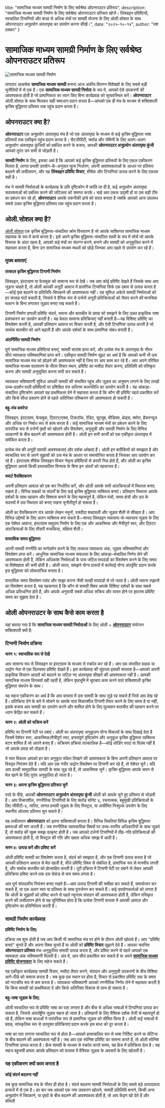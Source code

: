   title: "सामाजिक माध्यम सामग्री निर्माण के लिए सर्वश्रेष्ठ ओपनराउटर प्रतिरूप",
  description: "सामाजिक माध्यम सामग्री निर्माण के लिए सर्वश्रेष्ठ ओपनराउटर प्रतिरूप खोजें। लिंक्डइन प्रविष्टियों, स्वचालित टिप्पणियों और बारह से अधिक मंचों पर सामग्री योजना के लिए ओली.सोशल के साथ ओपनराउटर अनुप्रयोग अंतरापृष्ठ का उपयोग करना सीखें।",
  date: "२०२५-१०-१४",
  author: "यश ठक्कर"
}

# सामाजिक माध्यम सामग्री निर्माण के लिए सर्वश्रेष्ठ ओपनराउटर प्रतिरूप

![सामाजिक माध्यम सामग्री निर्माण](/images/blog-posts/openrouter-social-media.jpeg)

लगातार आकर्षक **सामाजिक माध्यम सामग्री** बनाना आज अंकीय विपणन विशेषज्ञों के लिए सबसे बड़ी चुनौतियों में से एक है। एक **सामाजिक माध्यम सामग्री निर्माता** के रूप में, आपको ऐसे उपकरणों की आवश्यकता होती है जो प्रामाणिकता का त्याग किए बिना कार्यप्रवाह को सुव्यवस्थित करें। **ओपनराउटर** ओली.सोशल के साथ मिलकर सही समाधान प्रदान करता है—आपको एक ही मंच के माध्यम से शक्तिशाली कृत्रिम बुद्धिमत्ता प्रतिरूप तक पहुंच प्रदान करता है।

## ओपनराउटर क्या है?

**ओपनराउटर** एक अनुप्रयोग अंतरापृष्ठ मंच है जो एक अंतरापृष्ठ के माध्यम से कई कृत्रिम बुद्धिमत्ता भाषा प्रतिरूपों तक एकीकृत पहुंच प्रदान करता है। चैटजीपीटी, क्लॉड और जेमिनी के लिए अलग-अलग अनुप्रयोग अंतरापृष्ठ कुंजियों को प्रबंधित करने के बजाय, आपकी **ओपनराउटर अनुप्रयोग अंतरापृष्ठ कुंजी** आपको तुरंत उन सभी से जोड़ती है।

**सामग्री निर्माण** के लिए, इसका अर्थ है कि आपको कई कृत्रिम बुद्धिमत्ता प्रतिरूपों के लिए एकल एकीकरण मिलता है, लागत प्रभावी उपयोग-के-अनुसार मूल्य निर्धारण, अपनी आवश्यकताओं के आधार पर प्रतिरूप बदलने की लचीलापन, और यह **लिंक्डइन प्रविष्टि विचार**, शीर्षक और टिप्पणियां उत्पन्न करने के लिए एकदम सही है।

मंच ने सामग्री निर्माताओं के कार्यप्रवाह के प्रति दृष्टिकोण में क्रांति ला दी है, कई अनुप्रयोग अंतरापृष्ठ सदस्यताओं को प्रबंधित करने की जटिलता को समाप्त करके। चाहे आप एकल उद्यमी हों या एक बड़ी टीम का प्रबंधन कर रहे हों, **ओपनराउटर** आपके तकनीकी ढांचे को सरल बनाता है जबकि आपको आज उपलब्ध सबसे उन्नत कृत्रिम बुद्धिमत्ता प्रतिरूप तक पहुंच प्रदान करता है।

## ओली.सोशल क्या है?

[ओली.सोशल](https://www.olly.social/) एक कृत्रिम बुद्धिमत्ता-संचालित क्रोम विस्तारण है जो आपके व्यक्तिगत सामाजिक माध्यम सहायक के रूप में कार्य करता है। इसे अपने कृत्रिम बुद्धिमत्ता-संचालित साथी के रूप में सोचें जो आपके विचरक के अंदर रहता है, आपको कई मंचों पर संलग्न करने, बनाने और सामग्री को अनुकूलित करने में सहायता करता है, बिना उन सामाजिक माध्यम स्थलों को छोड़े जिनका आप पहले से उपयोग कर रहे हैं।

### मुख्य क्षमताएं

**तत्काल कृत्रिम बुद्धिमत्ता टिप्पणी निर्माण**

लिंक्डइन, इंस्टाग्राम या फेसबुक को सामान्य रूप से देखें। जब आप कोई प्रविष्टि देखते हैं जिसके साथ आप जुड़ना चाहते हैं, तो ओली आपकी अनूठी आवाज में प्रासंगिक टिप्पणियां सिर्फ एक दबाव से उत्पन्न करता है—कोई पृष्ठ बदलने या प्रतिलिपि-चिपकाने की आवश्यकता नहीं। यह सुविधा अकेले सामग्री निर्माताओं को हर सप्ताह घंटों बचाती है, जिससे वे दैनिक रूप से दर्जनों अनूठी प्रतिक्रियाओं को तैयार करने की मानसिक थकान के बिना लगातार जुड़ाव बनाए रख सकते हैं।

टिप्पणी निर्माण प्रणाली प्रविष्टि संदर्भ, भावना और बातचीत के प्रवाह को समझने के लिए उन्नत प्राकृतिक भाषा प्रसंस्करण का उपयोग करती है। यह केवल सामान्य प्रतिक्रियाएं नहीं बनाती है—यह विशिष्ट प्रविष्टि का विश्लेषण करती है, आपकी प्रतिष्ठान आवाज पर विचार करती है, और ऐसी टिप्पणियां उत्पन्न करती है जो सार्थक बातचीत को आगे बढ़ाती हैं और आपके दर्शकों के साथ प्रामाणिक संबंध बनाती हैं।

**अंतर्निर्मित सामग्री निर्माण**

पूर्ण सामाजिक माध्यम प्रविष्टियां बनाएं, सामग्री सारांश प्राप्त करें, और प्रत्येक मंच के अंतरापृष्ठ के भीतर सीधे व्यापकता भविष्यवाणियां प्राप्त करें। एकीकृत सामग्री निर्माण सुइट का अर्थ है कि आपको कभी भी उस सामाजिक माध्यम मंच को छोड़ने की आवश्यकता नहीं है जिस पर आप काम कर रहे हैं। आप अपने परिचित सामाजिक माध्यम वातावरण के भीतर विचार मंथन, प्रविष्टि का मसौदा तैयार करना, प्रतिलिपि को परिष्कृत करना और सामग्री अनुसूचित करना सभी कर सकते हैं।

व्यापकता भविष्यवाणी सुविधा आपकी सामग्री की संभावित पहुंच और जुड़ाव का अनुमान लगाने के लिए लाखों उच्च-प्रदर्शन वाली प्रविष्टियों पर प्रशिक्षित यंत्र अधिगम कलनविधि का उपयोग करती है। यह आंकड़ा-संचालित दृष्टिकोण आपको यह प्राथमिकता देने में सहायता करता है कि कौन सी प्रविष्टि पहले प्रकाशित करें और किसे सीधा प्रसारण होने से पहले अतिरिक्त परिष्करण की आवश्यकता हो सकती है।

**बहु-मंच कवरेज**

लिंक्डइन, इंस्टाग्राम, फेसबुक, ट्विटर/एक्स, टिकटॉक, रेडिट, यूट्यूब, मीडियम, थ्रेड्स, क्वोरा, हैकरन्यूज़ और अधिक पर निर्बाध रूप से काम करता है। कई सामाजिक माध्यम मंचों का प्रबंधन करने के लिए पारंपरिक रूप से दर्जनों पृष्ठों को खोलने और विश्लेषण, अनुसूची और सामग्री निर्माण के लिए विभिन्न उपकरणों के बीच बदलने की आवश्यकता होती है। ओली इन सभी कार्यों को एक एकीकृत अंतरापृष्ठ में समेकित करता है।

प्रत्येक मंच की अनूठी सामग्री आवश्यकताएं और दर्शक अपेक्षाएं हैं। ओली इन बारीकियों को समझता है और स्वचालित रूप से अपने सुझावों को उस मंच के आधार पर समायोजित करता है जिसका आप उपयोग कर रहे हैं। इंस्टाग्राम शीर्षक लिंक्डइन विचार नेतृत्व प्रविष्टियों से काफी भिन्न होते हैं, और ओली का कृत्रिम बुद्धिमत्ता आपसे किसी हस्तचालित विन्यास के बिना इन अंतरों को पहचानता है।

**स्मार्ट वैयक्तिकरण**

अपनी प्रतिष्ठान आवाज़ को एक बार निर्धारित करें, और ओली आपके सभी अंतःक्रियाओं में स्थिरता बनाए रखता है। विभिन्न ग्राहकों या संदर्भों के लिए कई कृत्रिम बुद्धिमत्ता व्यक्तित्व बनाएं। प्रतिष्ठान स्थिरता आपके दर्शकों के साथ पहचान और विश्वास बनाने के लिए महत्वपूर्ण है, लेकिन मंचों, समय क्षेत्रों और दल के सदस्यों में उस स्थिरता को बनाए रखना चुनौतीपूर्ण हो सकता है।

ओली का वैयक्तिकरण यंत्र आपके लेखन नमूनों, पसंदीदा शब्दावली और जुड़ाव शैली से सीखता है। आप विभिन्न उद्देश्यों के लिए अलग व्यक्तित्व बना सकते हैं—शायद लिंक्डइन व्यवसाय-से-व्यवसाय जुड़ाव के लिए एक पेशेवर आवाज, इंस्टाग्राम समुदाय निर्माण के लिए एक और आकस्मिक और मैत्रीपूर्ण स्वर, और ट्विटर अंतःक्रियाओं के लिए तीसरी मजाकिया, संक्षिप्त शैली।

**वास्तविक समय बुद्धिमत्ता**

अपनी सामग्री रणनीति का मार्गदर्शन करने के लिए तत्काल व्यापकता अंक, जुड़ाव भविष्यवाणियां और विश्लेषण प्राप्त करें। आधुनिक सामाजिक माध्यम सफलता के लिए आंकड़ा-संचालित निर्णय लेने की आवश्यकता होती है, लेकिन अधिकांश निर्माताओं के पास जटिल मापदंडों का विश्लेषण करने के लिए समय या विशेषज्ञता की कमी होती है। ओली सरल, समझने योग्य प्रारूपों में कार्रवाई योग्य अंतर्दृष्टि प्रदान करके इस बुद्धिमत्ता को लोकतांत्रिक बनाता है।

वास्तविक समय विश्लेषण पसंद और साझा करना जैसी सतही मापदंडों से परे जाता है। ओली भावना रुझानों का विश्लेषण करता है, यह पहचानता है कि कौन से सामग्री विषय आपके विशिष्ट दर्शकों के साथ सबसे अधिक प्रतिध्वनित होते हैं, और आपके अनुयायी सबसे अधिक सक्रिय और व्यस्त होने पर इष्टतम प्रविष्टि समय का सुझाव देता है।

## ओली ओपनराउटर के साथ कैसे काम करता है

यहां बताया गया है कि **सामाजिक माध्यम सामग्री निर्माताओं** के लिए ओली + [**ओपनराउटर**](https://www.olly.social/#features) संयोजन शक्तिशाली क्यों है:

### टिप्पणी निर्माण प्रक्रिया

**चरण १: स्वाभाविक रूप से देखें**

आप सामान्य रूप से लिंक्डइन या इंस्टाग्राम के माध्यम से स्क्रॉल कर रहे हैं। आप एक संभावित ग्राहक या उद्योग नेता से एक दिलचस्प प्रविष्टि देखते हैं। इस कार्यप्रवाह की सुंदरता इसकी सरलता है—आपको अपनी प्राकृतिक विचरण आदतों को बदलने या जटिल नए अंतरापृष्ठ सीखने की आवश्यकता नहीं है। आपकी सामाजिक माध्यम दिनचर्या वही रहती है, लेकिन पृष्ठभूमि में चुपचाप काम करने वाले शक्तिशाली कृत्रिम बुद्धिमत्ता संवर्धन के साथ।

यह सहज एकीकरण का अर्थ है कि आप वास्तव में उस सामग्री के साथ जुड़े रह सकते हैं जिसे आप देख रहे हैं। प्रतिक्रिया देने के बारे में सोचने या आपके पास विचारशील टिप्पणी तैयार करने के लिए समय है या नहीं, इसके बजाय आप सामग्री का उपभोग करने और शामिल होने के लिए मूल्यवान बातचीत की पहचान करने पर ध्यान केंद्रित कर सकते हैं।

**चरण २: ओली को सक्रिय करें**

प्रविष्टि पर टिप्पणी पेटी पर दबाएं। ओली का अंतरापृष्ठ अनुकूलन योग्य विकल्पों के साथ दिखाई देता है जिसमें पेशेवर स्वर, आकस्मिक/मैत्रीपूर्ण स्वर, हास्यपूर्ण दृष्टिकोण और अनुकूल कृत्रिम बुद्धिमत्ता व्यक्तित्व बटन शामिल हैं जो आपने बनाए हैं। सक्रियण प्रक्रिया तात्कालिक है—कोई लोडिंग परदा या विलंब नहीं है जो आपके प्रवाह को तोड़ता है।

ये स्वर विकल्प आपको हर बार अनुकूल संकेत लिखने की आवश्यकता के बिना अपनी प्रतिष्ठान आवाज़ पर विस्तृत नियंत्रण देते हैं। यदि आप एक गंभीर उद्योग विश्लेषण पर टिप्पणी कर रहे हैं, तो पेशेवर चुनें। यदि आप हल्की सामुदायिक सामग्री के साथ जुड़ रहे हैं, तो आकस्मिक चुनें। कृत्रिम बुद्धिमत्ता आपके चयन से मेल खाने के लिए तुरंत अनुकूलित हो जाता है।

**चरण ३: अपना कृत्रिम बुद्धिमत्ता प्रतिरूप चुनें**

परदे के पीछे, आपकी **ओपनराउटर अनुप्रयोग अंतरापृष्ठ कुंजी** ओली को आपके चुने हुए प्रतिरूप से जोड़ती है। आप विचारशील, रणनीतिक टिप्पणियों के लिए क्लॉड सॉनेट ४, रचनात्मक, बहुमुखी प्रतिक्रियाओं के लिए जीपीटी-४, त्वरित, लागत प्रभावी जुड़ाव के लिए मिस्ट्रल, या असीमित निःशुल्क उपयोग के लिए स्थानीय ओलामा प्रतिरूप चुन सकते हैं।

यह लचीलापन **ओपनराउटर** को इतना शक्तिशाली बनाता है। विभिन्न स्थितियां विभिन्न कृत्रिम बुद्धिमत्ता क्षमताओं की मांग करती हैं। जब रणनीतिक व्यावसायिक विषयों पर उच्च-स्तरीय अधिकारियों के साथ जुड़ते हैं, तो क्लॉड की सूक्ष्म समझ उत्कृष्ट होती है। जब आपको दर्जनों टिप्पणियों में तीव्र-गति प्रतिक्रियाओं की आवश्यकता होती है, तो मिस्ट्रल की गति और दक्षता अधिक समझ में आती है।

**चरण ४: उत्पन्न करें और प्रविष्ट करें**

ओली प्रविष्टि सामग्री का विश्लेषण करता है, संदर्भ को समझता है, और एक टिप्पणी उत्पन्न करता है जो आपकी प्रतिष्ठान आवाज़ से मेल खाती है, सीधे प्रविष्टि विषय से संबंधित है, प्रामाणिक रूप से मानवीय लगती है, और सार्थक बातचीत को प्रोत्साहित करती है। पूरी प्रक्रिया में टिप्पणी पेटी पर दबाने से लेकर आपकी प्रतिक्रिया प्रविष्ट करने तक दस सेकंड से कम समय लगता है।

आप पूर्ण संपादकीय नियंत्रण बनाए रखते हैं—आप उत्पन्न टिप्पणी की समीक्षा कर सकते हैं, समायोजन कर सकते हैं, या एक अलग स्वर या प्रतिरूप के साथ पुनर्जनन कर सकते हैं। कई उपयोगकर्ताओं को लगता है कि ओली के सुझावों को प्रविष्ट करने से पहले न्यूनतम संपादन की आवश्यकता होती है, लेकिन परिष्कृत करने की लचीलापन होने से यह सुनिश्चित होता है कि प्रत्येक टिप्पणी वास्तव में आपकी आवाज़ और दृष्टिकोण का प्रतिनिधित्व करती है।

### सामग्री निर्माण कार्यप्रवाह

**प्रविष्टि निर्माण के लिए:**

प्रक्रिया तब शुरू होती है जब आप किसी भी सामाजिक मंच पर होने के दौरान ओली खोलते हैं। आप "प्रविष्टि बनाएं" चुनते हैं और अपना विषय चुनते हैं या ओली को **प्रविष्टि विचार** सुझाने देते हैं। आपका चयनित **ओपनराउटर प्रतिरूप** मंच-अनुकूलित सामग्री उत्पन्न करता है, और प्रविष्ट करने से पहले आपको एक व्यापकता अंक भविष्यवाणी मिलती है। अंत में, आप सीधे प्रकाशित कर सकते हैं या अपने [**सामाजिक माध्यम प्रविष्टि योजनाकार**](https://docs.olly.social/) के लिए सहेज सकते हैं।

यह एकीकृत कार्यप्रवाह सामग्री विचार, मसौदा तैयार करने, संपादन और अनुसूची उपकरणों के बीच विशिष्ट आगे-पीछे को समाप्त करता है। सब कुछ एक स्थान पर होता है, विचार से प्रकाशित प्रविष्टि तक के समय को नाटकीय रूप से कम करता है। व्यापकता भविष्यवाणी आपको रणनीतिक निर्णय लेने में सहायता करती है कि किस सामग्री को प्राथमिकता दें और किसे अतिरिक्त विकास से लाभ हो सकता है।

**बहु-भाषा जुड़ाव के लिए:**

ओली स्वचालित रूप से प्रविष्टि भाषा का पता लगाता है और बीस से अधिक भाषाओं में टिप्पणियां उत्पन्न कर सकता है, जिससे अंतर्राष्ट्रीय जुड़ाव सहज हो जाता है। प्रतिष्ठानों के लिए वैश्विक दर्शक तेजी से महत्वपूर्ण हो रहे हैं, लेकिन भाषा बाधाओं ने पारंपरिक रूप से प्रामाणिक जुड़ाव को सीमित किया है। ओली कई भाषाओं में प्रवाह, सांस्कृतिक रूप से उपयुक्त प्रतिक्रियाएं प्रदान करके इस बाधा को दूर करता है।

भाषा का पता लगाना स्वचालित रूप से होता है—आपको हस्तचालित रूप से भाषा निर्दिष्ट करने या सेटिंग्स के बीच बदलने की आवश्यकता नहीं है। जब आप एक स्पेनिश प्रविष्टि का सामना करते हैं, तो ओली स्पेनिश टिप्पणियां उत्पन्न करता है। फ्रेंच सामग्री के माध्यम से स्क्रॉल करते समय, यह फ्रेंच में प्रतिक्रिया देता है। यह सहज बहुभाषी क्षमता आपके प्रतिष्ठान को वास्तव में वैश्विक जुड़ाव के अवसरों के लिए खोलती है।

### यह एकीकरण क्यों काम करता है

**कोई संदर्भ बदलना नहीं**

सब कुछ सामाजिक मंच के भीतर ही होता है। संदर्भ बदलना सामग्री निर्माताओं के लिए सबसे बड़े उत्पादकता हत्यारों में से एक है। हर बार जब आपको एक नया उपकरण खोलने, सामग्री प्रतिलिपि बनाने, किसी अन्य अनुप्रयोग में चिपकाने, या पृष्ठों के बीच बदलने की आवश्यकता होती है, तो आप केंद्रण खो देते हैं और कीमती
